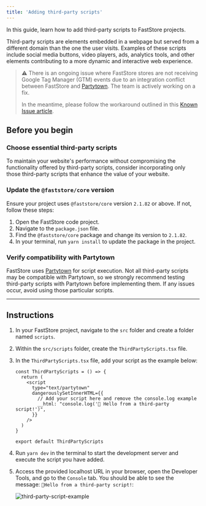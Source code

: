 ```yaml
---
title: 'Adding third-party scripts'
---
```


In this guide, learn how to add third-party scripts to FastStore projects.

Third-party scripts are elements embedded in a webpage but served from a different domain than the one the user visits. Examples of these scripts include social media buttons, video players, ads, analytics tools, and other elements contributing to a more dynamic and interactive web experience.

> ⚠️ There is an ongoing issue where FastStore stores are not receiving Google Tag Manager (GTM) events due to an integration conflict between FastStore and [Partytown](https://partytown.builder.io/). The team is actively working on a fix.
>
> In the meantime, please follow the workaround outlined in this [Known Issue article](https://help.vtex.com/en/known-issues/gtm-scripts-are-not-loading-on-the-native-thirdparty-scripts--4hTYThw8092OCHhUIvpCAa).

## Before you begin

<Steps>

### Choose essential third-party scripts

To maintain your website's performance without compromising the functionality offered
by third-party scripts, consider incorporating only those third-party scripts that
enhance the value of your website.

### Update the `@faststore/core` version

Ensure your project uses `@faststore/core` version `2.1.82` or above. If not, follow these steps:

1. Open the FastStore code project.
2. Navigate to the `package.json` file.
3. Find the `@faststore/core` package and change its version to `2.1.82`.
4. In your terminal, run `yarn install` to update the package in the project.

### Verify compatibility with Partytown

FastStore uses [Partytown](https://partytown.builder.io/) for script execution. Not all third-party scripts may be compatible with Partytown, so we strongly recommend testing third-party scripts with Partytown before implementing them. If any issues occur, avoid using those particular scripts.

</Steps>

---

## Instructions

1. In your FastStore project, navigate to the `src` folder and create a folder named `scripts`.

2. Within the `src/scripts` folder, create the `ThirdPartyScripts.tsx` file.

3. In the `ThirdPartyScripts.tsx` file, add your script as the example below:

    ```tsx src/scripts/ThirdPartyScripts.tsx mark=7
    const ThirdPartyScripts = () => {
      return (
        <script
          type="text/partytown"
          dangerouslySetInnerHTML={{
            // Add your script here and remove the console.log example
            __html: "console.log('🚀 Hello from a third-party script!')",
          }}
        />
      )
    }

    export default ThirdPartyScripts
    ```

4. Run `yarn dev` in the terminal to start the development server and execute the script you have added.

5. Access the provided localhost URL in your browser, open the Developer Tools, and go to the `Console` tab. You should be able to see the message: `🚀Hello from a third-party script!`:

    ![third-party-script-example](https://vtexhelp.vtexassets.com/assets/docs/src/third-party-scripts___2f9d925975b6217a5c3872ed96fc6bd7.png)
